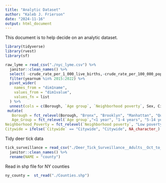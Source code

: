 ```yaml
---
title: "Analytic Dataset"
author: "Kaleb J. Frierson"
date: "2024-11-16"
output: html_document
---
```


This document is to help decide on an analytic dataset. 

```r
library(tidyverse)
library(rvest)
library(sf)
```

```r
raw_lyme = read_csv("./nyc_lyme.csv") %>% 
  janitor::clean_names() %>% 
  select( -crude_rate_per_1_000_live_births,-crude_rate_per_100_000_population,-age_adjusted_rate_per_100_000_population, -disease, -dim1valid) %>% 
  filter(yearnum %in% 2015:2022) %>% 
  pivot_wider(
    names_from = "dim1name",
    values_from = "dim1value",
    values_fn = list
  ) %>% 
  unnest(cols = c(Borough, `Age group`, `Neighborhood poverty`, Sex, Citywide)) %>%
 mutate(
   Borough = fct_relevel(Borough, "Bronx", "Brooklyn", "Manhattan", "Queens", "Staten Island"),
   Age_Group = fct_relevel(`Age group`,"<1 year", "1-4 years", "5-14 years", " 15-24 years", "25-44 years", "45-64 years", "65+ years"),
Neighborhood_Poverty = fct_relevel(`Neighborhood poverty`, "Low poverty (wealthiest)", "Medium poverty", "High poverty"), Sex = fct_relevel(Sex, "Male", "Female", "Unknown"),
Citywide = ifelse(`Citywide` == "Citywide", "Citywide", NA_character_) )


```


Tidy deer tick data 
```r
tick_surveillance = read_csv("./Deer_Tick_Surveillance__Adults__Oct_to_Dec__excluding_Powassan_virus__Beginning_2008_20241116.csv") %>% 
  janitor::clean_names() %>% 
  rename(NAME = "county")

```

Read in shp file for NY counties 

```r
ny_county =  st_read("./Counties.shp") 
```

